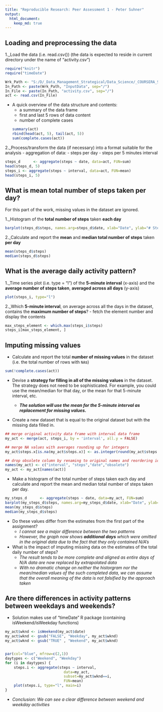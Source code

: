 ```yaml
---
title: "Reproducible Research: Peer Assessment 1 - Peter Suhner"
output: 
  html_document: 
    keep_md: true
---
```


## Loading and preprocessing the data
1._Load the data (i.e. read.csv())
   (the data is expected to reside in current directory under the name of "activity.csv")
```r
require("knitr")
require("timeDate")

Wrk_Path <- "S:/D/_Data_Management_Strategical/Data_Science/_COURSERA_STUFF/Course_5_Reproducible_Research/Peer_Assessment_1"
In_Path <- paste(Wrk_Path, "InputData", sep="/")
In_File <- paste(In_Path, "activity.csv", sep="/")
act <- read.csv(In_File)
```
- A quick overview of the data structure and contents:
  - a summary of the data frame
  - first and last 5 rows of data content
  - number of complete cases
```r
summary(act)
rbind(head(act, 5), tail(act, 5))
sum(complete.cases(act))
```

2._Process/transform the data (if necessary) into a format suitable for the analysis
- aggregation of data:
  - steps per day
  - steps per 5 minutes interval
```r
steps_d      <- aggregate(steps ~ date, data=act, FUN=sum)
head(steps_d, 5)
steps_i <- aggregate(steps ~ interval, data=act, FUN=mean)
head(steps_i, 5)
```

## What is mean total number of steps taken per day?
For this part of the work, missing values in the dataset are ignored.

1._Histogram of the <b>total number of steps</b> 
   taken <b>each day</b>

```r
barplot(steps_d$steps, names.arg=steps_d$date, xlab="Date", ylab="# Steps")
```

2._Calculate and report the <b>mean</b> 
   and <b>median total number of steps</b> 
   taken <b>per day</b>
```r
mean(steps_d$steps)
median(steps_d$steps)
```

## What is the average daily activity pattern?
1._Time series plot (i.e. type = "l") of the <b>5-minute interval</b> (x-axis) 
   and the <b>average number of steps taken</b>, 
   <b>averaged across all days</b> (y-axis)
```r
plot(steps_i, type="l")
```


2._Which <b>5-minute interval</b>, 
   on average across all the days in the dataset, 
   contains the <b>maximum number of steps</b>?
   - fetch the element number and display the contents 
```r
max_steps_element <- which.max(steps_i$steps)
steps_i[max_steps_element, ]
```


## Imputing missing values
-  Calculate and report the total <b>number of missing values</b> in the
   dataset (i.e. the total number of rows with `NA`s)

```r
sum(!complete.cases(act))
```
-  Devise a <b>strategy for filling in all of the missing values</b> in the
   dataset. The strategy does not need to be sophisticated. For
   example, you could use the mean/median for that day, or the mean
   for that 5-minute interval, etc.

     - <b><i>The solution will use the mean for the 5-minute interval as replacement 
             for missing values.</i></b>

-  Create a new dataset that is equal to the original dataset but with
   the missing data filled in.

```r
## merge original activity data frame with interval data frame
my_act <- merge(act, steps_i, by = 'interval', all.y = FALSE)

## merge NA values with averages rounding up for integers
my_act$steps.x[is.na(my_act$steps.x)] <- as.integer(round(my_act$steps.y[is.na(my_act$steps.x)]))

## drop obsolete column by renaming to original names and reordering identical to original data frame
names(my_act) <- c("interval", "steps","date","obsolete")
my_act <- my_act[names(act)]
```

-  Make a histogram of the total number of steps taken each day 
   and calculate and report the mean and median total number of steps taken per day.
   
```r
my_steps_d      <- aggregate(steps ~ date, data=my_act, FUN=sum)
barplot(my_steps_d$steps, names.arg=my_steps_d$date, xlab="Date", ylab="# Steps")
mean(my_steps_d$steps)
median(my_steps_d$steps)
```

- Do these values differ from the estimates from the first part of the assignment? 
  - <i>I cannot see a major difference between the two patterns
  - However, the graph now shows <b>additional days</b> which were omitted in the original data
    due to the fact that they only contained N/A's</i>

- What is the impact of imputing missing data on the estimates of the total daily number of steps?
  - <i>The result tends to be more complete and aligned as entire days of N/A data are now replaced
    by extrapolated data
  - With no dramatic change on neither the historgram nor the mean/median values of the such
    completed data, we can assume that the overall meaning of the data is not falsified by 
    the approach taken</i>


## Are there differences in activity patterns between weekdays and weekends?
- Solution makes use of "timeDate" R package (containing isWeekend/isWeekday functions)

```r
my_act$wknd <- isWeekend(my_act$date)
my_act$wknd <- gsub("FALSE", "Weekday", my_act$wknd)
my_act$wknd <- gsub("TRUE" , "Weekend", my_act$wknd)


par(col="blue", mfrow=c(2,1))
daytypes <- c("Weekend", "Weekday")
for (i in daytypes) {
    steps.i <- aggregate(steps ~ interval,
                           data=my_act,
                           subset=my_act$wknd==i,
                           FUN=mean)
    plot(steps.i, type="l", main=i)
}
```
- <i>Conclusion: We can see a clear difference between weekend and weekday activities</i>
